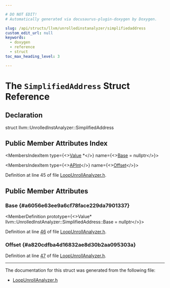 ```yaml
---

# DO NOT EDIT!
# Automatically generated via docusaurus-plugin-doxygen by Doxygen.

slug: /api/structs/llvm/unrolledinstanalyzer/simplifiedaddress
custom_edit_url: null
keywords:
  - doxygen
  - reference
  - struct
toc_max_heading_level: 3

---
```





# The `SimplifiedAddress` Struct Reference

<DoxygenPage pluginConfig={pluginConfig}>



## Declaration

<CodeBlock>struct llvm::UnrolledInstAnalyzer::SimplifiedAddress</CodeBlock>

## Public Member Attributes Index

<MembersIndex>

<MembersIndexItem
  type={<><a href="/docs/api/classes/llvm/value">Value</a> &#42;</>}
  name={<><a href="#a6056e63ee9a6cf78face229da7901337">Base</a> = nullptr</>}>
</MembersIndexItem>

<MembersIndexItem
  type={<><a href="/docs/api/classes/llvm/apint">APInt</a></>}
  name={<><a href="#a820cdfba4d16832ae8d30b2aa095303a">Offset</a></>}>
</MembersIndexItem>

</MembersIndex>


Definition at line 45 of file <a href="/docs/api/files/include/include/llvm/include/llvm/analysis/loopunrollanalyzer-h">LoopUnrollAnalyzer.h</a>.

<SectionDefinition>

## Public Member Attributes

### Base {#a6056e63ee9a6cf78face229da7901337}

<MemberDefinition
  prototype={<>Value&#42; llvm::UnrolledInstAnalyzer::SimplifiedAddress::Base = nullptr</>}>

Definition at line <a href="/docs/api/files/include/include/llvm/include/llvm/analysis/loopunrollanalyzer-h/#l00046">46</a> of file <a href="/docs/api/files/include/include/llvm/include/llvm/analysis/loopunrollanalyzer-h">LoopUnrollAnalyzer.h</a>.
</MemberDefinition>

### Offset {#a820cdfba4d16832ae8d30b2aa095303a}

<MemberDefinition
  prototype="APInt llvm::UnrolledInstAnalyzer::SimplifiedAddress::Offset">

Definition at line <a href="/docs/api/files/include/include/llvm/include/llvm/analysis/loopunrollanalyzer-h/#l00047">47</a> of file <a href="/docs/api/files/include/include/llvm/include/llvm/analysis/loopunrollanalyzer-h">LoopUnrollAnalyzer.h</a>.
</MemberDefinition>

</SectionDefinition>

<hr/>

The documentation for this struct was generated from the following file:

<ul>
<li><a href="/docs/api/files/include/include/llvm/include/llvm/analysis/loopunrollanalyzer-h">LoopUnrollAnalyzer.h</a></li>
</ul>

</DoxygenPage>
